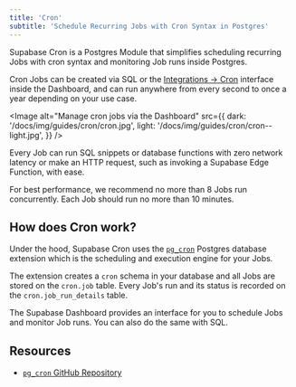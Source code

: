 ```yaml
---
title: 'Cron'
subtitle: 'Schedule Recurring Jobs with Cron Syntax in Postgres'
---
```


Supabase Cron is a Postgres Module that simplifies scheduling recurring Jobs with cron syntax and monitoring Job runs inside Postgres.

Cron Jobs can be created via SQL or the [Integrations -> Cron](/dashboard/project/_/integrations) interface inside the Dashboard, and can run anywhere from every second to once a year depending on your use case.

<Image
  alt="Manage cron jobs via the Dashboard"
  src={{
    dark: '/docs/img/guides/cron/cron.jpg',
    light: '/docs/img/guides/cron/cron--light.jpg',
  }}
/>

Every Job can run SQL snippets or database functions with zero network latency or make an HTTP request, such as invoking a Supabase Edge Function, with ease.

<Admonition type="note">

For best performance, we recommend no more than 8 Jobs run concurrently. Each Job should run no more than 10 minutes.

</Admonition>

## How does Cron work?

Under the hood, Supabase Cron uses the [`pg_cron`](https://github.com/citusdata/pg_cron) Postgres database extension which is the scheduling and execution engine for your Jobs.

The extension creates a `cron` schema in your database and all Jobs are stored on the `cron.job` table. Every Job's run and its status is recorded on the `cron.job_run_details` table.

The Supabase Dashboard provides an interface for you to schedule Jobs and monitor Job runs. You can also do the same with SQL.

## Resources

- [`pg_cron` GitHub Repository](https://github.com/citusdata/pg_cron)
